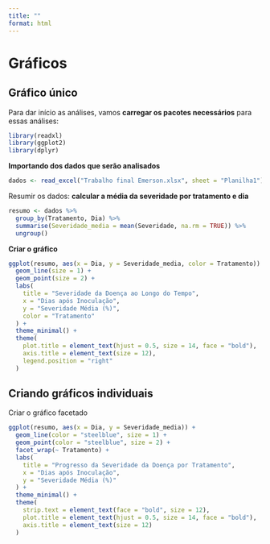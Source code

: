 ```yaml
---
title: ""
format: html
---
```


# Gráficos

## Gráfico único

Para dar início as análises, vamos **carregar os pacotes necessários** para essas análises:

```r
library(readxl)
library(ggplot2)
library(dplyr)
```

**Importando dos dados que serão analisados**

```r
dados <- read_excel("Trabalho final Emerson.xlsx", sheet = "Planilha1")
```

Resumir os dados: **calcular a média da severidade por tratamento e dia**

```r
resumo <- dados %>%
  group_by(Tratamento, Dia) %>%
  summarise(Severidade_media = mean(Severidade, na.rm = TRUE)) %>%
  ungroup()
```

**Criar o gráfico**

```r
ggplot(resumo, aes(x = Dia, y = Severidade_media, color = Tratamento)) +
  geom_line(size = 1) +
  geom_point(size = 2) +
  labs(
    title = "Severidade da Doença ao Longo do Tempo",
    x = "Dias após Inoculação",
    y = "Severidade Média (%)",
    color = "Tratamento"
  ) +
  theme_minimal() +
  theme(
    plot.title = element_text(hjust = 0.5, size = 14, face = "bold"),
    axis.title = element_text(size = 12),
    legend.position = "right"
  )
```

## Criando gráficos individuais

Criar o gráfico facetado

```r
ggplot(resumo, aes(x = Dia, y = Severidade_media)) +
  geom_line(color = "steelblue", size = 1) +
  geom_point(color = "steelblue", size = 2) +
  facet_wrap(~ Tratamento) +
  labs(
    title = "Progresso da Severidade da Doença por Tratamento",
    x = "Dias após Inoculação",
    y = "Severidade Média (%)"
  ) +
  theme_minimal() +
  theme(
    strip.text = element_text(face = "bold", size = 12),
    plot.title = element_text(hjust = 0.5, size = 14, face = "bold"),
    axis.title = element_text(size = 12)
  )
```
